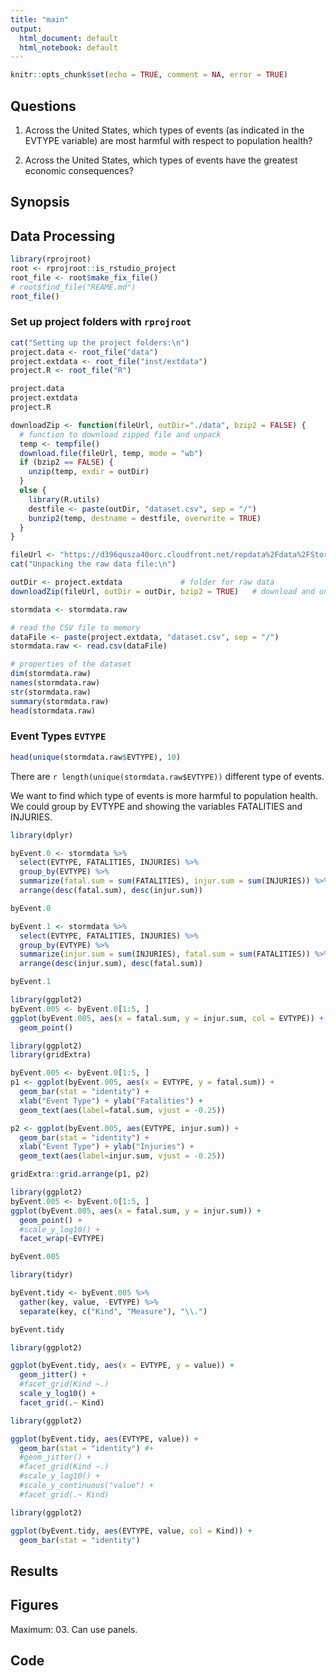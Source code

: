 ```yaml
---
title: "main"
output:
  html_document: default
  html_notebook: default
---
```


```r
knitr::opts_chunk$set(echo = TRUE, comment = NA, error = TRUE)
```

## Questions

1. Across the United States, which types of events (as indicated in the EVTYPE variable) are most harmful with respect to population health?

2. Across the United States, which types of events have the greatest economic consequences?

## Synopsis


## Data Processing

```r
library(rprojroot)
root <- rprojroot::is_rstudio_project
root_file <- root$make_fix_file()
# root$find_file("REAME.md")
root_file()
```
### Set up project folders with `rprojroot`
```r
cat("Setting up the project folders:\n")
project.data <- root_file("data")
project.extdata <- root_file("inst/extdata")
project.R <- root_file("R")

project.data
project.extdata
project.R
```

```r
downloadZip <- function(fileUrl, outDir="./data", bzip2 = FALSE) {
  # function to download zipped file and unpack
  temp <- tempfile()
  download.file(fileUrl, temp, mode = "wb")
  if (bzip2 == FALSE) {
    unzip(temp, exdir = outDir)
  }
  else {
    library(R.utils)
    destfile <- paste(outDir, "dataset.csv", sep = "/")
    bunzip2(temp, destname = destfile, overwrite = TRUE)
  }
}
```


```r
fileUrl <- "https://d396qusza40orc.cloudfront.net/repdata%2Fdata%2FStormData.csv.bz2"
cat("Unpacking the raw data file:\n")

outDir <- project.extdata             # folder for raw data
downloadZip(fileUrl, outDir = outDir, bzip2 = TRUE)   # download and unpack zip file
```

```r
stormdata <- stormdata.raw
```


```r
# read the CSV file to memory
dataFile <- paste(project.extdata, "dataset.csv", sep = "/")
stormdata.raw <- read.csv(dataFile)
```

```r
# properties of the dataset
dim(stormdata.raw)
names(stormdata.raw)
str(stormdata.raw)
summary(stormdata.raw)
head(stormdata.raw)
```

### Event Types `EVTYPE`

```r
head(unique(stormdata.raw$EVTYPE), 10)
```

There are `r length(unique(stormdata.raw$EVTYPE))` different type of events.

We want to find which type of events is more harmful to population health. We could group by EVTYPE and showing the variables FATALITIES and INJURIES.


```r
library(dplyr)

byEvent.0 <- stormdata %>%
  select(EVTYPE, FATALITIES, INJURIES) %>%
  group_by(EVTYPE) %>%
  summarize(fatal.sum = sum(FATALITIES), injur.sum = sum(INJURIES)) %>%
  arrange(desc(fatal.sum), desc(injur.sum))

byEvent.0
```

```r
byEvent.1 <- stormdata %>%
  select(EVTYPE, FATALITIES, INJURIES) %>%
  group_by(EVTYPE) %>%
  summarize(injur.sum = sum(INJURIES), fatal.sum = sum(FATALITIES)) %>%
  arrange(desc(injur.sum), desc(fatal.sum))

byEvent.1
```

```r
library(ggplot2)
byEvent.005 <- byEvent.0[1:5, ]
ggplot(byEvent.005, aes(x = fatal.sum, y = injur.sum, col = EVTYPE)) +
  geom_point() 
```


```r
library(ggplot2)
library(gridExtra)

byEvent.005 <- byEvent.0[1:5, ]
p1 <- ggplot(byEvent.005, aes(x = EVTYPE, y = fatal.sum)) +
  geom_bar(stat = "identity") +
  xlab("Event Type") + ylab("Fatalities") +
  geom_text(aes(label=fatal.sum, vjust = -0.25))

p2 <- ggplot(byEvent.005, aes(EVTYPE, injur.sum)) +
  geom_bar(stat = "identity") +
  xlab("Event Type") + ylab("Injuries") +
  geom_text(aes(label=injur.sum, vjust = -0.25))

gridExtra::grid.arrange(p1, p2)
```


```r
library(ggplot2)
byEvent.005 <- byEvent.0[1:5, ]
ggplot(byEvent.005, aes(x = fatal.sum, y = injur.sum)) +
  geom_point() +
  #scale_y_log10() +
  facet_wrap(~EVTYPE)

```


```r
byEvent.005
```

```r
library(tidyr)

byEvent.tidy <- byEvent.005 %>%
  gather(key, value, -EVTYPE) %>%
  separate(key, c("Kind", "Measure"), "\\.")
```

```r
byEvent.tidy
```


```r
library(ggplot2)

ggplot(byEvent.tidy, aes(x = EVTYPE, y = value)) +
  geom_jitter() +
  #facet_grid(Kind ~.)
  scale_y_log10() +
  facet_grid(.~ Kind)
```

```r
library(ggplot2)

ggplot(byEvent.tidy, aes(EVTYPE, value)) +
  geom_bar(stat = "identity") #+ 
  #geom_jitter() +
  #facet_grid(Kind ~.)
  #scale_y_log10() +
  #scale_y_continuous("value") +
  #facet_grid(.~ Kind)
```

```r
library(ggplot2)

ggplot(byEvent.tidy, aes(EVTYPE, value, col = Kind)) +
  geom_bar(stat = "identity")
```


## Results

## Figures
Maximum: 03. Can use panels.

## Code

